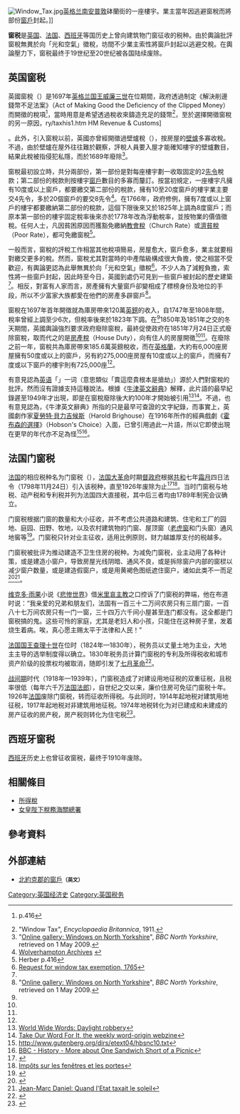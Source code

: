 [[File:Window_Tax.jpg|right]][[英格兰|英格兰]][[南安普敦|南安普敦]]砵蘭街的一座樓宇。業主當年因逃避窗稅而將部份[[窗戶|窗戶]]封起。]]

'''窗税'''是[[英国|英国]]、[[法国|法国]]、[[西班牙|西班牙]]等国历史上曾向建筑物门窗征收的税种。由於輿論批評窗稅無異於向「光和空氣」徵稅，坊間不少業主索性將窗戶封起以逃避交稅。在輿論壓力下，窗税最终于19世纪至20世纪被各国陆续废除。 

==英国窗税==
英國窗稅（{{lang|en|window tax}}）是1697年[[英格蘭君主列表|英格兰国王]][[威廉三世_(英格兰)|威廉三世]]在位期間，政府透過制定《解決削邊錢幣不足法案》（Act of Making Good the Deficiency of the Clipped Money）而開徵的稅項<ref>{{cite book| last =Herber | first =Mark D | title =Ancestral Trails: The complete guide to British genealogy and family history | publisher =Sutton Publishing Ltd | date =1997 | isbn =0-7509-1418-1}} p.416</ref>，當時用意是希望透過稅收來鑄造充足的錢幣<ref name="EB1911">"Window Tax", ''Encyclopaedia Britannica'', 1911.</ref>，至於選擇開徵窗稅的另一原因，ry/taxhis1.htm HM Revenue & Customs] {{webarchive|url=https://web.archive.org/web/20100724033906/http://www.hmrc.gov.uk/history/taxhis1.htm |date=2010-07-24 }}</ref>。此外，引入窗稅以前，英國亦曾經開徵過壁爐稅（{{lang|en|hearth tax}}），按房屋的[[壁爐|壁爐]]多寡收稅。不過，由於壁爐在屋外往往難於觀察，評稅人員要入屋才能確知樓宇的壁爐數目，結果此稅被指侵犯私隱，而於1689年廢除<ref>"[http://www.bbc.co.uk/northyorkshire/iloveny/architecture/windows/gallery/gallery25.shtml Online gallery: Windows on North Yorkshire]", ''BBC North Yorkshire'', retrieved on 1 May 2009.</ref>。

窗稅最初設立時，共分兩部份，第一部份是對每座樓宇劃一收取固定的2[[先令|先令]]稅款；第二部份的稅款則按樓宇[[窗戶|窗戶]]數目的多寡而釐訂。按當初規定，一座樓宇凡擁有10度或以上窗戶，都要繳交第二部份的稅款，擁有10至20度窗戶的樓宇業主要交4先令，多於20個窗戶的要交8先令<ref name=autogenerated2>[http://www.wolverhamptonarchives.dial.pipex.com/windowtax.htm Wolverhampton Archives] {{webarchive|url=https://archive.is/20061023054036/http://www.wolverhamptonarchives.dial.pipex.com/windowtax.htm |date=2006-10-23 }}</ref>。在1766年，政府修例，擁有7度或以上窗戶的樓宇都要繳納第二部份的稅款，這個下限後來又於1825年上調為8度窗戶；而原本第一部份的樓宇固定稅率後來亦於1778年改為浮動稅率，並按物業的價值徵稅。任何人士，凡因貧困原因而獲豁免繳納[[教會稅|教會稅]]（Church Rate）或[[濟貧稅|濟貧稅]]（Poor Rate），都可免繳窗稅<ref>Herber p.416</ref>。

一般而言，窗稅的評稅工作相當其他稅項簡易，房屋愈大，窗戶愈多，業主就要相對繳交更多的稅。然而，窗稅尤其對當時的中產階級構成很大負擔，使之相當不受歡迎，有輿論更認為此舉無異於向「光和空氣」徵稅<ref name=autogenerated1>[http://www.nationalarchives.gov.uk/pathways/citizenship/rise_parliament/docs/window_tax.htm Request for window tax exemption, 1765]</ref>。不少人為了減輕負擔，索性將一些窗戶封起，因此時至今日，英國到處仍可見到一些窗戶被封起的歷史建築<ref name=EB1911/>。相反，對富有人家而言，房產擁有大量窗戶卻變相成了標榜身份及地位的手段，所以不少富家大族都愛在他們的房產多辟窗戶<ref>"[http://www.bbc.co.uk/northyorkshire/iloveny/architecture/windows/gallery/gallery16.shtml Online gallery: Windows on North Yorkshire]", ''BBC North Yorkshire'', retrieved on 1 May 2009.</ref>。

窗稅在1697年首年開徵就為庫房帶來120萬[[英鎊|英鎊]]的收入，自1747年至1808年間，稅率曾經上調至少6次，但稅率後來於1823年下調。在<ref name=EB1911/>1850年及1851年之交的冬天期間，英國輿論強烈要求政府廢除窗稅，最終促使政府在1851年7月24日正式廢除窗稅，取而代之的是[[房產稅|房產稅]]（House Duty），向有住人的房屋開徵<ref name=autogenerated2 /><ref name=EB1911/>。在廢除之前一年，窗稅共為庫房帶來185.6萬英鎊稅收，而在[[英格蘭|英格蘭]]，大約有6,000座房屋擁有50度或以上的窗戶，另有約275,000座房屋有10度或以上的窗戶，而擁有7度或以下窗戶的樓宇則有725,000座<ref name=EB1911/>。

有意見認為[[英语|英语]]「{{lang|en|daylight robbery}}」一词（意思類似「賣這麼貴根本是搶劫」）源於人們對窗稅的批評。然而沒有證據支持這種說法。根據《[[牛津英文辭典|牛津英文辭典]]》解釋，此片語的最早紀錄遲至1949年才出現，即是在窗稅廢除後大約100年才開始被引用<ref>[http://www.worldwidewords.org/qa/qa-day1.htm World Wide Words: Daylight robbery<!-- Bot generated title -->]</ref><ref>[http://www.takeourword.com/ Take Our Word For It, the weekly word-origin webzine<!-- Bot generated title -->]</ref>。不過，也有意見認為，《牛津英文辭典》所指的只是最早可查證的文字紀錄，而事實上，英國劇作家[[夏勞特·貝力吉候斯|夏勞特·貝力吉候斯]]（Harold Brighouse）在1916年所作的經典戲劇《[[霍布森的選擇|霍布森的選擇]]》（Hobson's Choice）入面，已曾引用過此一片語，所以它即使出現在更早的年代亦不足為怪<ref>http://www.gutenberg.org/dirs/etext04/hbsnc10.txt</ref><ref>[http://www.bbc.co.uk/history/programmes/wordhunt/onesandwichextras.shtml BBC - History - More about One Sandwich Short of a Picnic<!-- Bot generated title -->]</ref>。

==法国门窗税==
[[法国|法国]]的相应税种名为门窗税（{{lang-fr|impôt sur les portes et fenêtres}}），[[法国大革命|法国大革命]]时期[[督政府|督政府]]根据[[法國共和曆|共和]]七年[[霜月|霜月]]四日法令（1798年11月24日）引入该税种，直至1926年废除为止<ref>{{Cite book|title=La civilisation et la Révolution française |date=1983年 |publisher=Arthaud |isbn= |page=31 |author1=Albert Soboul}}</ref><ref>[https://www.guichetdusavoir.org/viewtopic.php?t=14840 Impôts sur les fenêtres et les portes]</ref>。当时门窗税与地税、动产税和专利税并列为法国四大直接税，其中后三者均由1789年制宪会议确立。

门窗税根据门窗的数量和大小征收，并不考虑公共道路和建筑、住宅和工厂的园地、庭园、田野、牧地，以及农村建筑物的门窗、屋顶窗（[[老虎窗|老虎窗]]和门头窗）通风地窖等<ref>{{Cite book|title=Les impots étudiés au point de vue économique et juridiqu |date=1858年 |publisher=Lacour |isbn= |page=91 |author1=Demetre Paul Vioreano}}</ref>。门窗税只针对业主征收，适用比例原则，财力越雄厚支付的税越多。

门窗税被批评为推动建造不卫生住房的税种。为减免门窗税，业主动用了各种计策，或是建造小窗户，导致房屋光线阴暗、通风不良，或是拆除窗户内部的窗棂以减少窗户数量，或是建造假窗户，或是用黄褐色图纸遮住窗户，诸如此类不一而足<ref>{{Cite book|title=Dans l'intimité de nos Ancêtres |date=2014年 |publisher=City Edition |isbn= |page=78 |author1=Julien Arbois}}</ref><ref>[https://www.lemonde.fr/economie/article/2014/03/14/quand-l-etat-taxait-le-soleil_4383065_3234.html Jean-Marc Daniel: Quand l'Etat taxait le soleil]</ref>。

[[维克多·雨果|维克多·雨果]]小说《[[悲惨世界|悲惨世界]]》借[[米里哀主教|米里哀主教]]之口控诉了门窗税的弊端，他在布道时说：“我亲爱的兄弟和朋友们，法国有一百三十二万间农房只有三扇门窗，一百八十七万间农房只有一门一窗，三十四万六千间小屋甚至连门都没有。这全都是门窗税搞的鬼。这些可怜的家庭，尤其是老妇人和小孩，只能住在这种房子里，发着烧生着病。唉，真心愿主赐太平于法律和人民！”

[[法国君主列表|法国国王]][[查理十世_(法兰西)|查理十世]]在位时（1824年—1830年），税务员以丈量土地为主业，大地主主导的选举制度得以确立。1830年税务员计算门窗税的专利及所得税收和城市资产阶级的投票权均被取消，随即引发了[[七月革命|七月革命]]<ref>{{Cite book|title=Organisations politiques et milieux de presse en régime censitaire |date=1978年 |publisher=Les Belles lettres |isbn= |page=27 |author1=André Cordewiener}}</ref>。

[[战间期|战间期]]时代（1918年—1939年），门窗税造成了对建设用地征税的双重征税，且税率很低（每年六千万[[法国法郎|法国法郎]]），自世纪之交以来，廉价住房可免征门窗税十年。1926年[[法国|法国]]废除门窗税，转而征收所得税。与此同时，1914年起地税对建筑用地征税，1917年起地税对非建筑用地征税。1974年地税转化为对已建成和未建成的房产征收的房产税，房产税则转化为住宅税<ref>{{Cite book|title=La société française: aux XIXe et XXe siècles |date=1986年 |publisher=Privat |isbn= |page=213 |author1=André Cabanis, Danielle Anex-Cabanis}}</ref>。

==西班牙窗税==
[[西班牙|西班牙]]历史上也曾征收窗税，最终于1910年废除。

== 相關條目 ==
* [[所得稅|所得稅]]
* [[女皇陛下稅務海關總署|女皇陛下稅務海關總署]]

== 參考資料 ==
<div style="font-size:small">
{{reflist|2}}
</div>

== 外部連結 ==
* [http://www.bbc.co.uk/northyorkshire/iloveny/architecture/windows/gallery/gallery25.shtml 北約克郡的窗戶]<small>'''（英文）'''</small>

[[Category:英国经济史|Category:英国经济史]]
[[Category:英国税务|Category:英国税务]]